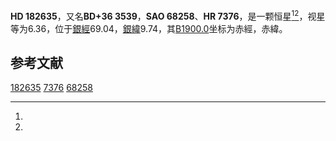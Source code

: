 {{Starbox begin
| name = HD 182635
}}
{{Starbox observe
| epoch = [[J2000.0|J2000.0]]
| constell = {{星座名待查}}<ref name=SIMBAD>{{cite web
 | url=http://simbad.u-strasbg.fr/simbad/sim-id?Ident=HR+7376
 | title =Pulsating variable Star
 | publisher=Centre de Données astronomiques de Strasbourg
 | work=SIMBAD
 | accessdate=2012-07-13}}</ref><ref name=DATA>{{cite web
 | url=http://vizier.u-strasbg.fr/viz-bin/VizieR-5?-out.add=.&-source=5050&-corr=PK=HR&-out.max=9999&HR=7376
 | title=VizieR Detailed Page
 | accessdate=2012-07-13
 | archive-date=2016-03-05
 | archive-url=https://web.archive.org/web/20160305021455/http://vizier.u-strasbg.fr/viz-bin/VizieR-5?-out.add=.&-source=5050&-corr=PK=HR&-out.max=9999&HR=7376
 | dead-url=no
 }}</ref>
| 星官 = 
| ra = {{RA|19|24|6.1}}<ref name=SIMBAD /><ref name=DATA />
| dec = {{DEC|+36|27|7}}<ref name=SIMBAD /><ref name=DATA />
| appmag_v = 6.36<ref name=SIMBAD /><ref name=DATA />
}}
{{Starbox character
| class = K1III<ref name=SIMBAD /><ref name=DATA />
| b-v = <ref name=SIMBAD /><ref name=DATA />
| u-b = <ref name=SIMBAD /><ref name=DATA />
| r-i = <ref name=SIMBAD /><ref name=DATA />
| variable = 
}}
{{Starbox astrometry
| radial_v = 
| prop_mo_ra = -33
| parallax = 
| p_error = 
}}
{{Starbox catalog
| names =BD+36 3539，[[SAO星表|SAO]] 68258，[[HD星表|HD]] 182635，[[HR星表|HR]] 7376}}
{{Starbox reference |Simbad=HR+7376}}
{{Starbox end}}

'''HD 182635'''，又名'''BD+36 3539'''，'''SAO 68258'''、'''HR 7376'''，是一颗恒星<ref name=SIMBAD /><ref name=DATA />，视星等为6.36，位于[[銀道座標系|銀經]]69.04，[[銀道座標系|銀緯]]9.74，其[[B1900.0|B1900.0]]坐标为赤經{{RA|19|20|30.7}}，赤緯{{DEC|+36|9.74|15}}。

== 参考文献 ==
{{reflist}}

{{star-stub}}

[[Category:HD和HDE天體|182635]]
[[Category:HR天體|7376]]
[[Category:SAO天體|68258]]
